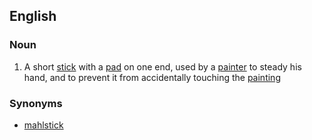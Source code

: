 ==English==

===Noun===
{{wikipedia}}
{{en-noun}}

#{{art}} A short [[stick]] with a [[pad]] on one end, used by a [[painter]] to steady his hand, and to prevent it from accidentally touching the [[painting]]

===Synonyms===
*[[mahlstick]]